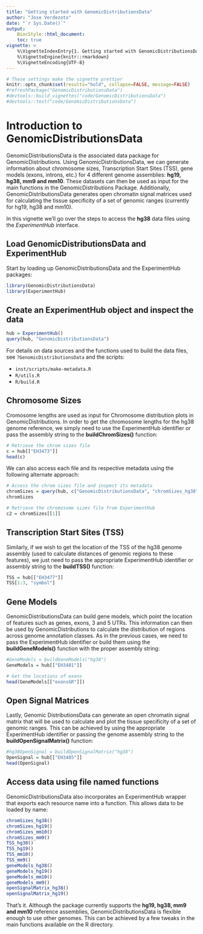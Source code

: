```yaml
---
title: "Getting started with GenomicDistributionsData"
author: "Jose Verdezoto"
date: "`r Sys.Date()`"
output: 
    BiocStyle::html_document:
    toc: true
vignette: >
    %\VignetteIndexEntry{1. Getting started with GenomicDistributionsData}
    %\VignetteEngine{knitr::rmarkdown}
    %\VignetteEncoding{UTF-8}
---
```


```r
# These settings make the vignette prettier
knitr::opts_chunk$set(results="hold", collapse=FALSE, message=FALSE)
#refreshPackage("GenomicDistributionsData")
#devtools::build_vignettes("code/GenomicDistributionsData")
#devtools::test("code/GenomicDistributionsData")
```

# Introduction to GenomicDistributionsData

GenomicDistributionsData is the associated data package for GenomicDistributions. Using GenomicDistributionsData, we can generate information about chromosome sizes, Transcription Start Sites (TSS), gene models (exons, introns, etc.) for 4 different genome assemblies: **hg19, hg38, mm9 and mm10**. These datasets can then be used as input for the main functions in the GenomicDistributions Package. Additionally, GenomicDistributionsData generates open chromatin signal matrices used for calculating the tissue specificity of a set of genomic ranges (currently for hg19, hg38 and mm10).

In this vignette we'll go over the steps to access the **hg38** data files using the *ExperimentHub* interface. 

## Load GenomicDistributionsData and ExperimentHub

Start by loading up GenomicDistributionsData and the ExperimentHub packages:

```r
library(GenomicDistributionsData)
library(ExperimentHub)
```

## Create an ExperimentHub object and inspect the data

```r
hub = ExperimentHub()
query(hub, "GenomicDistributionsData")
```

For details on data sources and the functions used to build the data files, see `?GenomicDistributionsData`
and the scripts: 

* `inst/scripts/make-metadata.R`
* `R/utils.R`
* `R/build.R`

## Chromosome Sizes

Cromosome lengths are used as input for Chromosome distribution plots in GenomicDistributions. In order to get the chromosome lengths for the hg38 genome reference, we simply need to use the ExperimentHub identifier or pass the assembly string to the **buildChromSizes()** function:

```r
# Retrieve the chrom sizes file
c = hub[["EH3473"]]
head(c)
```

We can also access each file and its respective metadata using the following alternate approach:

``` r
# Access the chrom sizes file and inspect its metadata
chromSizes = query(hub, c("GenomicDistributionsData", "chromSizes_hg38"))
chromSizes
```

``` r
# Retrieve the chromosome sizes file from ExperimentHub
c2 = chromSizes[[1]]
```

## Transcription Start Sites (TSS)

Similarly, if we wish to get the location of the TSS of the hg38 genome assembly (used to calculate distances of genomic regions to these features), we just need to pass the appropriate ExperimentHub identifier or assembly string to the  **buildTSS()** function:

```r
TSS = hub[["EH3477"]]
TSS[1:3, "symbol"]
```

## Gene Models

GenomicDistributionsData can build gene models, which point the location of features such as genes, exons, 3 and 5 UTRs. This information can then be used by GenomicDistributions to calculate the distribution of regions across genome annotation classes. As in the previous cases, we need to pass the ExperimentHub identifier or build them using the **buildGeneModels()** function  with the proper assembly string:  

```r
#GeneModels = buildGeneModels("hg38")
GeneModels = hub[["EH3481"]]

# Get the locations of exons
head(GeneModels[["exonsGR"]])
```


## Open Signal Matrices

Lastly, Genomic DistributionsData can generate an open chromatin signal matrix that will be used to calculate and plot the tissue specificity of a set of genomic ranges. This can be achieved by using the appropriate ExperimentHub identifier or passing the genome assembly string to the **buildOpenSignalMatrix()** function:


```r
#hg38OpenSignal = buildOpenSignalMatrix("hg38")
OpenSignal = hub[["EH3485"]]
head(OpenSignal)
```

## Access data using file named functions

GenomicDistributionsData also incorporates an ExperimentHub wrapper that exports each resource name into a function. This allows data to be loaded by name:

``` r
chromSizes_hg38()
chromSizes_hg19()
chromSizes_mm10()
chromSizes_mm9()
TSS_hg38()
TSS_hg19()
TSS_mm10()
TSS_mm9()
geneModels_hg38()
geneModels_hg19()
geneModels_mm10()
geneModels_mm9()
openSignalMatrix_hg38()
openSignalMatrix_hg19()
```


That's it. Although the package currently supports the **hg19, hg38, mm9 and mm10** reference assemblies, GenomicDistributionsData is flexible enough to use other genomes. This can be achieved by a few tweaks in the main functions available on the R directory. 






